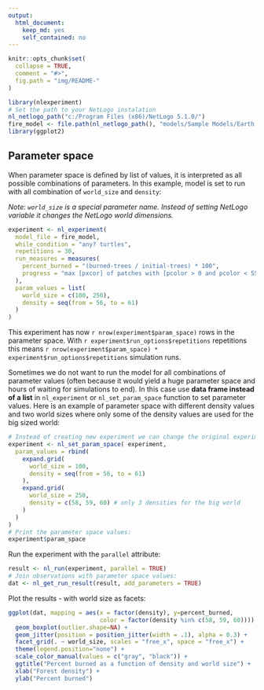 ```yaml
---
output: 
  html_document: 
    keep_md: yes
    self_contained: no
---
```


```r
knitr::opts_chunk$set(
  collapse = TRUE,
  comment = "#>",
  fig.path = "img/README-"
)
```


```r
library(nlexperiment)
# Set the path to your NetLogo instalation
nl_netlogo_path("c:/Program Files (x86)/NetLogo 5.1.0/") 
fire_model <- file.path(nl_netlogo_path(), "models/Sample Models/Earth Science/Fire.nlogo")
library(ggplot2)
```


## Parameter space
When parameter space is defined by list of values, it is interpreted as 
all possible combinations of parameters. In this example, model is set
to run with all combination of `world_size` and `density`:

*Note: `world_size` is a special parameter name. Instead of setting NetLogo variable 
it changes the NetLogo world dimensions.*

```r
experiment <- nl_experiment(
  model_file = fire_model, 
  while_condition = "any? turtles",
  repetitions = 30,
  run_measures = measures(
    percent_burned = "(burned-trees / initial-trees) * 100",
    progress = "max [pxcor] of patches with [pcolor > 0 and pcolor < 55]"
  ),
  param_values = list(
    world_size = c(100, 250),
    density = seq(from = 56, to = 61)
  )
)

```

This experiment has now `r nrow(experiment$param_space)` rows in the parameter space.
With `r experiment$run_options$repetitions` repetitions this means 
`r nrow(experiment$param_space) * experiment$run_options$repetitions` simulation runs.



Sometimes we do not want to run the model for all combinations of parameter values
(often because it would yield a huge parameter space and hours of waiting for
simulations to end). 
In this case use **data frame instead of a list** in `nl_experiment` or 
`nl_set_param_space` function to set parameter values. 
Here is an example of parameter space with different density values and
two world sizes where only some of the density values are used for the big sized world:

```r
# Instead of creating new experiment we can change the original experiment
experiment <- nl_set_param_space( experiment,
  param_values = rbind(
    expand.grid(
      world_size = 100,
      density = seq(from = 56, to = 61)
    ),
    expand.grid(
      world_size = 250,
      density = c(58, 59, 60) # only 3 densities for the big world
    )
  )
)
# Print the parameter space values:
experiment$param_space
```


Run the experiment with the `parallel` attribute:
```r
result <- nl_run(experiment, parallel = TRUE)
# Join observations with parameter space values:
dat <- nl_get_run_result(result, add_parameters = TRUE)
```

Plot the results - with world size as facets:
```r
ggplot(dat, mapping = aes(x = factor(density), y=percent_burned, 
                          color = factor(density %in% c(58, 59, 60)))) + 
  geom_boxplot(outlier.shape=NA) +
  geom_jitter(position = position_jitter(width = .1), alpha = 0.3) +
  facet_grid(. ~ world_size, scales = "free_x", space = "free_x") +
  theme(legend.position="none") +
  scale_color_manual(values = c("gray", "black")) +
  ggtitle("Percent burned as a function of density and world size") +
  xlab("Forest density") +
  ylab("Percent burned")

```


